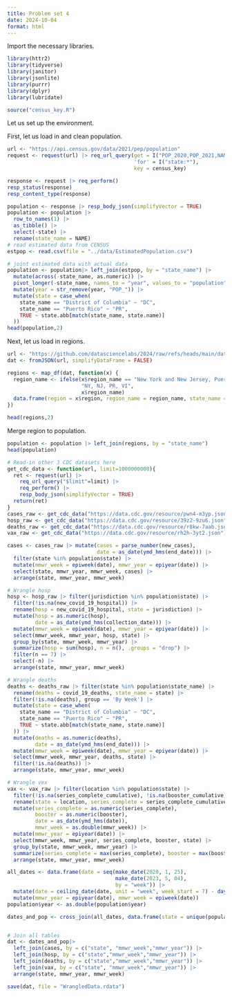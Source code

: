 ```yaml
---
title: Problem set 4
date: 2024-10-04
format: html
---
```


Import the necessary libraries. 
```r
library(httr2)
library(tidyverse)
library(janitor)
library(jsonlite)
library(purrr)
library(dplyr)
library(lubridate)

source("census_key.R")
```

Let us set up the environment. 

First, let us load in and clean population.
```r
url <- "https://api.census.gov/data/2021/pep/population"
request <- request(url) |> req_url_query(get = I("POP_2020,POP_2021,NAME"),
                                         'for' = I("state:*"),
                                         key = census_key)

response <- request |> req_perform()
resp_status(response)
resp_content_type(response)

population <- response |> resp_body_json(simplifyVector = TRUE)
population <- population |>
  row_to_names(1) |>
  as_tibble() |>
  select(-state) |>
  rename(state_name = NAME) 
# read estimated data from CENSUS
estpop <- read.csv(file = "../data/EstimatedPopulation.csv")

# joint estimated data with actual data
population <- population|> left_join(estpop, by = "state_name") |>
  mutate(across(-state_name, as.numeric)) |>
  pivot_longer(-state_name, names_to = "year", values_to = "population") |>
  mutate(year = str_remove(year, "POP_")) |>
  mutate(state = case_when(
    state_name == "District of Columbia" ~ "DC",
    state_name == "Puerto Rico" ~ "PR",
    TRUE ~ state.abb[match(state_name, state.name)]
  ))
head(population,2)
```

Next, let us load in regions. 
```r
url <- "https://github.com/datasciencelabs/2024/raw/refs/heads/main/data/regions.json"
dat <- fromJSON(url, simplifyDataFrame = FALSE)

regions <- map_df(dat, function(x) {
  region_name <- ifelse(x$region_name == "New York and New Jersey, Puerto Rico, Virgin Islands", 
                        "NY, NJ, PR, VI", 
                        x$region_name)
  data.frame(region = x$region, region_name = region_name, state_name = x$states)
})

head(regions,2)
```

Merge region to population. 
```r
population <- population |> left_join(regions, by = "state_name")
head(population)
```

```r
# Read-in other 3 CDC datasets here
get_cdc_data <- function(url, limit=1000000000){
  ret <- request(url) |>
    req_url_query("$limit"=limit) |>
    req_perform() |>
    resp_body_json(simplifyVector = TRUE)
  return(ret)
}
cases_raw <- get_cdc_data("https://data.cdc.gov/resource/pwn4-m3yp.json")
hosp_raw <- get_cdc_data("https://data.cdc.gov/resource/39z2-9zu6.json")
deaths_raw <- get_cdc_data("https://data.cdc.gov/resource/r8kw-7aab.json")
vax_raw <- get_cdc_data("https://data.cdc.gov/resource/rh2h-3yt2.json")

cases <- cases_raw |> mutate(cases = parse_number(new_cases),
                             date = as_date(ymd_hms(end_date))) |>
  filter(state %in% population$state) |>
  mutate(mmwr_week = epiweek(date), mmwr_year = epiyear(date)) |>
  select(state, mmwr_year, mmwr_week, cases) |>
  arrange(state, mmwr_year, mmwr_week)

# Wrangle hosp
hosp <- hosp_raw |> filter(jurisdiction %in% population$state) |>
  filter(!is.na(new_covid_19_hospital)) |>
  rename(hosp = new_covid_19_hospital, state = jurisdiction) |>
  mutate(hosp = as.numeric(hosp),
         date = as_date(ymd_hms(collection_date))) |>
  mutate(mmwr_week = epiweek(date), mmwr_year = epiyear(date)) |>
  select(mmwr_week, mmwr_year, hosp, state) |>
  group_by(state, mmwr_week, mmwr_year) |>
  summarize(hosp = sum(hosp), n = n(), .groups = "drop") |>
  filter(n == 7) |>
  select(-n) |>
  arrange(state, mmwr_year, mmwr_week)

# Wrangle deaths
deaths <- deaths_raw |> filter(state %in% population$state_name) |>
  rename(deaths = covid_19_deaths, state_name = state) |>
  filter(!is.na(deaths), group == 'By Week') |>
  mutate(state = case_when(
    state_name == "District of Columbia" ~ "DC",
    state_name == "Puerto Rico" ~ "PR",
    TRUE ~ state.abb[match(state_name, state.name)]
  )) |>
  mutate(deaths = as.numeric(deaths),
         date = as_date(ymd_hms(end_date))) |>
  mutate(mmwr_week = epiweek(date), mmwr_year = epiyear(date)) |>
  select(mmwr_week, mmwr_year, deaths, state) |>
  filter(!is.na(deaths)) |>
  arrange(state, mmwr_year, mmwr_week)

# Wrangle vex
vax <- vax_raw |> filter(location %in% population$state) |>
  filter(!is.na(series_complete_cumulative), !is.na(booster_cumulative), date_type == "Admin") |>
  rename(state = location, series_complete = series_complete_cumulative, booster = booster_cumulative) |>
  mutate(series_complete = as.numeric(series_complete),
         booster = as.numeric(booster),
         date = as_date(ymd_hms(date)),
         mmwr_week = as.double(mmwr_week)) |>
  mutate(mmwr_year = epiyear(date)) |>
  select(mmwr_week, mmwr_year, series_complete, booster, state) |>
  group_by(state, mmwr_week, mmwr_year) |>
  summarize(series_complete = max(series_complete), booster = max(booster), .groups = "drop") |>
  arrange(state, mmwr_year, mmwr_week)
```

```r
all_dates <- data.frame(date = seq(make_date(2020, 1, 25),
                                   make_date(2023, 5, 04), 
                                   by = "week")) |>
  mutate(date = ceiling_date(date, unit = "week", week_start = 7) - days(1)) |>
  mutate(mmwr_year = epiyear(date), mmwr_week = epiweek(date)) 
population$year <- as.double(population$year)

dates_and_pop <- cross_join(all_dates, data.frame(state = unique(population$state))) |> left_join(population, by = c("state", "mmwr_year" = "year"))


# Join all tables
dat <- dates_and_pop|>    
  left_join(cases, by = c("state", "mmwr_week","mmwr_year")) |>
  left_join(hosp, by = c("state","mmwr_week","mmwr_year")) |>  
  left_join(deaths, by = c("state","mmwr_week","mmwr_year")) |>
  left_join(vax, by = c("state", "mmwr_week","mmwr_year")) |>
  arrange(state, mmwr_year, mmwr_week) 

save(dat, file = "WrangledData.rdata")
```

